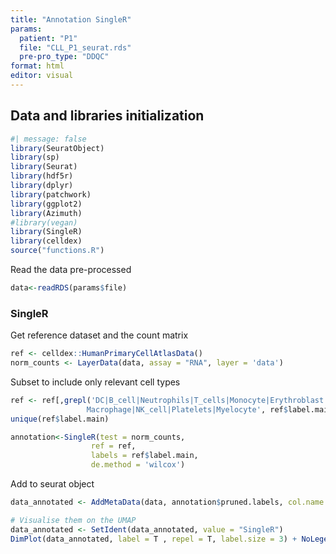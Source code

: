 ```yaml
---
title: "Annotation SingleR"
params: 
  patient: "P1"
  file: "CLL_P1_seurat.rds"
  pre-pro_type: "DDQC"
format: html
editor: visual
---
```


## Data and libraries initialization

```r
#| message: false
library(SeuratObject)
library(sp)
library(Seurat)
library(hdf5r)
library(dplyr)
library(patchwork)
library(ggplot2)
library(Azimuth)
#library(vegan)
library(SingleR)
library(celldex)
source("functions.R")
```

Read the data pre-processed

```r
data<-readRDS(params$file)
```

### SingleR

Get reference dataset and the count matrix

```r
ref <- celldex::HumanPrimaryCellAtlasData()
norm_counts <- LayerData(data, assay = "RNA", layer = 'data')
```

Subset to include only relevant cell types

```r
ref <- ref[,grepl('DC|B_cell|Neutrophils|T_cells|Monocyte|Erythroblast|
                 Macrophage|NK_cell|Platelets|Myelocyte', ref$label.main)]
unique(ref$label.main)
```

```r
annotation<-SingleR(test = norm_counts,
                  ref = ref, 
                  labels = ref$label.main,
                  de.method = 'wilcox')
```

Add to seurat object

```r
data_annotated <- AddMetaData(data, annotation$pruned.labels, col.name = 'SingleR')

# Visualise them on the UMAP
data_annotated <- SetIdent(data_annotated, value = "SingleR")
DimPlot(data_annotated, label = T , repel = T, label.size = 3) + NoLegend()

```
